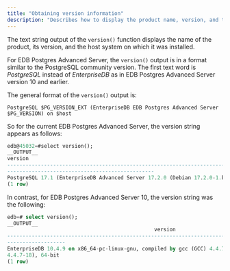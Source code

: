 ```yaml
---
title: "Obtaining version information"
description: "Describes how to display the product name, version, and the host system on which it was installed."
---
```


The text string output of the `version()` function displays the name of the product, its version, and the host system on which it was installed.

For EDB Postgres Advanced Server, the `version()` output is in a format similar to the PostgreSQL community version. The first text word is *PostgreSQL* instead of *EnterpriseDB* as in EDB Postgres Advanced Server version 10 and earlier.

The general format of the `version()` output is:

```text
PostgreSQL $PG_VERSION_EXT (EnterpriseDB EDB Postgres Advanced Server $PG_VERSION) on $host
```

So for the current EDB Postgres Advanced Server, the version string appears as follows:

```sql
edb@45032=#select version();
__OUTPUT__
version
-----------------------------------------------------------------------------------------------
------------------------------------------------
PostgreSQL 17.1 (EnterpriseDB Advanced Server 17.2.0 (Debian 17.2.0-1.bullseye)) on x86_64-pc-linux-gnu, compiled by gcc (Debian 10.2.1-6) 10.2.1 20210110, 64-bit
(1 row)
```

In contrast, for EDB Postgres Advanced Server 10, the version string was the following:

```sql
edb=# select version();
__OUTPUT__
                                                version
------------------------------------------------------------------------------------------
-------------------
EnterpriseDB 10.4.9 on x86_64-pc-linux-gnu, compiled by gcc (GCC) 4.4.7 20120313 (Red Hat 
4.4.7-18), 64-bit
(1 row)
```
